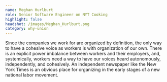 ```yaml
---
name: Meghan Hurlburt
role: Senior Software Engineer on NYT Cooking
highlight: false
headshot: /images/Meghan_Hurlburt.png
category: why-union
---
```

Since the companies we work for are organized by definition, the only way to have a cohesive voice as workers is with organization of our own. There is an explicit power imbalance between workers and their employers, and, systemically, workers need a way to have our voices heard autonomously, independently, and cohesively. An independent newspaper like the New York Times is an obvious place for organizing in the early stages of a new national labor movement.